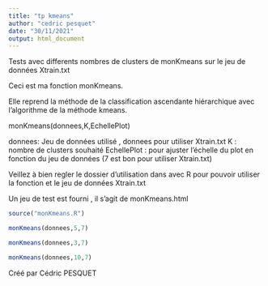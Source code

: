 ```yaml
---
title: "tp kmeans"
author: "cedric pesquet"
date: "30/11/2021"
output: html_document
---
```


Tests avec differents nombres de clusters de monKmeans sur le jeu de données Xtrain.txt

Ceci est ma fonction monKmeans.

Elle reprend la méthode de la classification ascendante hiérarchique avec l'algorithme de la méthode kmeans.

monKmeans(donnees,K,EchellePlot)

donnees: Jeu de données utilisé , donnees pour utiliser Xtrain.txt
K : nombre de clusters souhaité
EchellePlot : pour ajuster l'échelle du plot en fonction du jeu de données (7 est bon pour utiliser Xtrain.txt)

Veillez à bien regler le dossier d'utilisation dans avec R pour pouvoir utiliser la fonction et le jeu de données Xtrain.txt

Un jeu de test est fourni , il s'agit de monKmeans.html

```r
source("monKmeans.R")

monKmeans(donnees,5,7)
```

```r
monKmeans(donnees,3,7)
```

```r
monKmeans(donnees,10,7)
```

Créé par Cédric PESQUET
